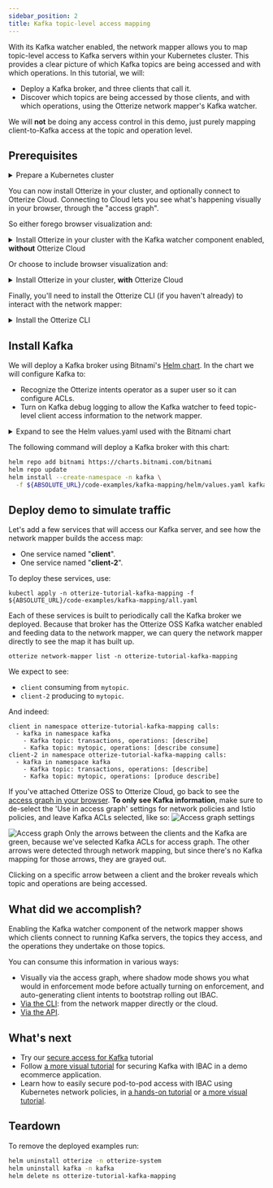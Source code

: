 ```yaml
---
sidebar_position: 2
title: Kafka topic-level access mapping
---
```



With its Kafka watcher enabled, the network mapper allows you to map topic-level access to Kafka servers within your Kubernetes cluster.
This provides a clear picture of which Kafka topics are being accessed and with which operations.
In this tutorial, we will:

- Deploy a Kafka broker, and three clients that call it.
- Discover which topics are being accessed by those clients, and with which operations, using the Otterize network mapper's Kafka watcher.

We will **not** be doing any access control in this demo, just purely mapping client-to-Kafka access at the topic and operation level.

## Prerequisites

<details>
<summary>Prepare a Kubernetes cluster</summary>

Before you start, you'll need a Kubernetes cluster. Having a cluster with a [CNI](https://kubernetes.io/docs/concepts/extend-kubernetes/compute-storage-net/network-plugins/) that supports [NetworkPolicies](https://kubernetes.io/docs/concepts/services-networking/network-policies/) isn't required for this tutorial, but is recommended so that your cluster works with other tutorials.

{@include: ../\_common/cluster-setup.md}

</details>

You can now install Otterize in your cluster, and optionally connect to Otterize Cloud. Connecting to Cloud lets you
see what's happening visually in your browser, through the "access graph".

So either forego browser visualization and:

<details>
<summary>Install Otterize in your cluster with the Kafka watcher component enabled, <b>without</b> Otterize Cloud</summary>

```
helm repo add otterize https://helm.otterize.com
helm repo update
helm install otterize otterize/network-mapper -n otterize-system --create-namespace \
--set kafkawatcher.enable=true \
--set kafkawatcher.kafkaServers={"kafka-0.kafka"}
```

</details>

Or choose to include browser visualization and:

<details>
<summary>Install Otterize in your cluster, <b>with</b> Otterize Cloud</summary>

#### Create an Otterize Cloud account

{@include: ../\_common/create-account.md}

#### Install Otterize OSS, connected to Otterize Cloud

{@include: ../\_common/install-otterize-from-cloud-with-enforcement-and-kafka-watcher.md}

</details>

Finally, you'll need to install the Otterize CLI (if you haven't already) to interact with the network mapper:

<details>
<summary>Install the Otterize CLI</summary>

{@include: ../\_common/install-otterize-cli.md}

</details>

## Install Kafka

We will deploy a Kafka broker using Bitnami's [Helm chart](https://github.com/bitnami/charts/tree/master/bitnami/kafka).
In the chart we will configure Kafka to:

- Recognize the Otterize intents operator as a super user so it can configure ACLs.
- Turn on Kafka debug logging to allow the Kafka watcher to feed topic-level client access information to the network mapper.

<details>
<summary>Expand to see the Helm values.yaml used with the Bitnami chart</summary>

```yaml
{@include: ../../static/code-examples/kafka-mapping/helm/values.yaml}
```

</details>

The following command will deploy a Kafka broker with this chart:

```bash
helm repo add bitnami https://charts.bitnami.com/bitnami
helm repo update
helm install --create-namespace -n kafka \
  -f ${ABSOLUTE_URL}/code-examples/kafka-mapping/helm/values.yaml kafka bitnami/kafka --version 21.4.4
```

## Deploy demo to simulate traffic

Let's add a few services that will access our Kafka server, and see how the network mapper builds the access map:

- One service named "**client**".
- One service named "**client-2**".

To deploy these services, use:

```shell
kubectl apply -n otterize-tutorial-kafka-mapping -f ${ABSOLUTE_URL}/code-examples/kafka-mapping/all.yaml
```

Each of these services is built to periodically call the Kafka broker we deployed. Because that broker has the Otterize OSS Kafka watcher enabled and feeding data to the network mapper, we can query the network mapper directly to see the map it has built up.

```shell
otterize network-mapper list -n otterize-tutorial-kafka-mapping
```

We expect to see:

- `client` consuming from `mytopic`.
- `client-2` producing to `mytopic`.

And indeed:

```shell
client in namespace otterize-tutorial-kafka-mapping calls:
  - kafka in namespace kafka
    - Kafka topic: transactions, operations: [describe]
    - Kafka topic: mytopic, operations: [describe consume]
client-2 in namespace otterize-tutorial-kafka-mapping calls:
  - kafka in namespace kafka
    - Kafka topic: transactions, operations: [describe]
    - Kafka topic: mytopic, operations: [produce describe]
```

If you've attached Otterize OSS to Otterize Cloud, go back to see the [access graph in your browser](https://app.otterize.com).
**To only see Kafka information**, make sure to de-select the 'Use in access graph' settings for network policies and Istio policies, and leave Kafka ACLs selected, like so:
![Access graph settings](/img/quick-tutorials/kafka-mapping/settings.png)

![Access graph](/img/quick-tutorials/kafka-mapping/discovered.png)
Only the arrows between the clients and the Kafka are green, because we've selected Kafka ACLs for access graph. The other arrows were detected through network mapping, but since there's no Kafka mapping for those arrows, they are grayed out.

Clicking on a specific arrow between a client and the broker reveals which topic and operations are being accessed.

## What did we accomplish?

Enabling the Kafka watcher component of the network mapper shows which clients connect to running Kafka servers, the topics they access, and the operations they undertake on those topics.

You can consume this information in various ways:

- Visually via the access graph, where shadow mode shows you what would in enforcement mode before actually turning on enforcement, and auto-generating client intents to bootstrap rolling out IBAC.
- [Via the CLI](/reference/cli): from the network mapper directly or the cloud.
- [Via the API](https://app.otterize.com/api/rest/v1beta).

## What's next

- Try our [secure access for Kafka](/quick-tutorials/k8s-kafka-mtls) tutorial
- Follow [a more visual tutorial](/quick-visual-tutorials/visual-ibac-kafka-k8s) for securing Kafka with IBAC in a demo ecommerce application.
- Learn how to easily secure pod-to-pod access with IBAC using Kubernetes network policies, in [a hands-on tutorial](/quick-tutorials/k8s-network-policies) or [a more visual tutorial](/quick-visual-tutorials/visual-ibac-network-policies).

## Teardown

To remove the deployed examples run:

```bash
helm uninstall otterize -n otterize-system
helm uninstall kafka -n kafka
helm delete ns otterize-tutorial-kafka-mapping
```
